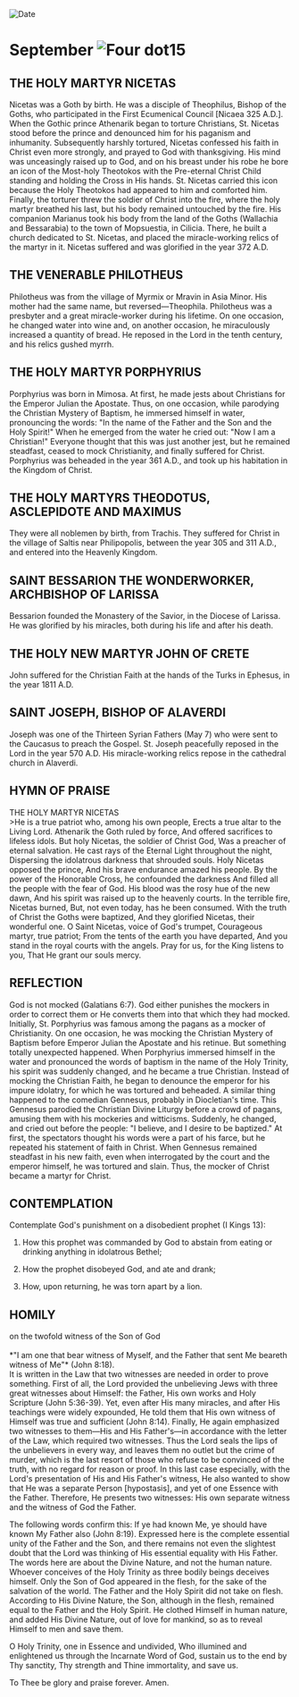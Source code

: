 
<RunningHead />
<Image src="/title-imprint.png" height={68} width={50} alt="Date" className="title-imprint"/>

# <div id="date">September <Image className="four-dot" src="/four-dot.png" height={15} width={15} alt="Four dot" />15</div>

## THE HOLY MARTYR NICETAS

Nicetas was a Goth by birth. He was a disciple of Theophilus, Bishop of the Goths, who participated in the First Ecumenical Council [Nicaea 325 A.D.]. When the Gothic prince Athenarik began to torture Christians, St. Nicetas stood before the prince and denounced him for his paganism and inhumanity. Subsequently harshly tortured, Nicetas confessed his faith in Christ even more strongly, and prayed to God with thanksgiving. His mind was unceasingly raised up to God, and on his breast under his robe he bore an icon of the Most-holy Theotokos with the Pre-eternal Christ Child standing and holding the Cross in His hands. St. Nicetas carried this icon because the Holy Theotokos had appeared to him and comforted him. Finally, the torturer threw the soldier of Christ into the fire, where the holy martyr breathed his last, but his body remained untouched by the fire. His companion Marianus took his body from the land of the Goths (Wallachia and Bessarabia) to the town of Mopsuestia, in Cilicia. There, he built a church dedicated to St. Nicetas, and placed the miracle-working relics of the martyr in it. Nicetas suffered and was glorified in the year 372 A.D.

## THE VENERABLE PHILOTHEUS

Philotheus was from the village of Myrmix or Mravin in Asia Minor. His mother had the same name, but reversed—Theophila. Philotheus was a presbyter and a great miracle-worker during his lifetime. On one occasion, he changed water into wine and, on another occasion, he miraculously increased a quantity of bread. He reposed in the Lord in the tenth century, and his relics gushed myrrh.

## THE HOLY MARTYR PORPHYRIUS

Porphyrius was born in Mimosa. At first, he made jests about Christians for the Emperor Julian the Apostate. Thus, on one occasion, while parodying the Christian Mystery of Baptism, he immersed himself in water, pronouncing the words: "In the name of the Father and the Son and the Holy Spirit!" When he emerged from the water he cried out: "Now I am a Christian!" Everyone thought that this was just another jest, but he remained steadfast, ceased to mock Christianity, and finally suffered for Christ. Porphyrius was beheaded in the year 361 A.D., and took up his habitation in the Kingdom of Christ. 

## THE HOLY MARTYRS THEODOTUS, ASCLEPIDOTE AND MAXIMUS

They were all noblemen by birth, from Trachis. They suffered for Christ in the village of Saltis near Philipopolis, between the year 305 and 311 A.D., and entered into the Heavenly Kingdom.

## SAINT BESSARION THE WONDERWORKER, ARCHBISHOP OF LARISSA

Bessarion founded the Monastery of the Savior, in the Diocese of Larissa. He was glorified by his miracles, both during his life and after his death.

## THE HOLY NEW MARTYR JOHN OF CRETE

John suffered for the Christian Faith at the hands of the Turks in Ephesus, in the year 1811 A.D.

## SAINT JOSEPH, BISHOP OF ALAVERDI

Joseph was one of the Thirteen Syrian Fathers (May 7) who were sent to the Caucasus to preach the Gospel. St. Joseph peacefully reposed in the Lord in the year 570 A.D. His miracle-working relics repose in the cathedral church in Alaverdi.


## HYMN OF PRAISE
<div style={{textAlign:'center', color:'crimson', fontWeight:'bold'}}>
THE HOLY MARTYR NICETAS
</div>
>He is a true patriot who, among his own people,  
Erects a true altar to the Living Lord.  
Athenarik the Goth ruled by force,  
And offered sacrifices to lifeless idols.  
But holy Nicetas, the soldier of Christ God,  
Was a preacher of eternal salvation.  
He cast rays of the Eternal Light throughout the night,  
Dispersing the idolatrous darkness that shrouded souls.  
Holy Nicetas opposed the prince,  
And his brave endurance amazed his people.  
By the power of the Honorable Cross, he confounded the darkness  
And filled all the people with the fear of God.  
His blood was the rosy hue of the new dawn,  
And his spirit was raised up to the heavenly courts.  
In the terrible fire, Nicetas burned,  
But, not even today, has he been consumed.  
With the truth of Christ the Goths were baptized,  
And they glorified Nicetas, their wonderful one.  
O Saint Nicetas, voice of God's trumpet,  
Courageous martyr, true patriot;  
From the tents of the earth you have departed,  
And you stand in the royal courts with the angels.  
Pray for us, for the King listens to you,  
That He grant our souls mercy.  


## REFLECTION

God is not mocked (Galatians 6:7). God either punishes the mockers in order to correct them or He converts them into that which they had mocked. Initially, St. Porphyrius was famous among the pagans as a mocker of Christianity. On one occasion, he was mocking the Christian Mystery of Baptism before Emperor Julian the Apostate and his retinue. But something totally unexpected happened. When Porphyrius immersed himself in the water and pronounced the words of baptism in the name of the Holy Trinity, his spirit was suddenly changed, and he became a true Christian. Instead of mocking the Christian Faith, he began to denounce the emperor for his impure idolatry, for which he was tortured and beheaded. A similar thing happened to the comedian Gennesus, probably in Diocletian's time. This Gennesus parodied the Christian Divine Liturgy before a crowd of pagans, amusing them with his mockeries and witticisms. Suddenly, he changed, and cried out before the people: "I believe, and I desire to be baptized." At first, the spectators thought his words were a part of his farce, but he repeated his statement of faith in Christ. When Gennesus remained steadfast in his new faith, even when interrogated by the court and the emperor himself, he was tortured and slain. Thus, the mocker of Christ became a martyr for Christ.


## CONTEMPLATION

Contemplate God's punishment on a disobedient prophet (I Kings 13):
1. How this prophet was commanded by God to abstain from eating or drinking anything in idolatrous Bethel;

2. How the prophet disobeyed God, and ate and drank;

3. How, upon returning, he was torn apart by a lion.


## HOMILY
<div style={{textAlign:'center', color:'crimson', fontWeight:'bold'}}>
on the twofold witness of the Son of God
</div>
<br />
<div style={{textAlign:'right'}}>
*"I am one that bear witness of Myself, and the Father that sent Me beareth witness of Me"* (John 8:18).
</div>
It is written in the Law that two witnesses are needed in order to prove something. First of all, the Lord provided the unbelieving Jews with three great witnesses about Himself: the Father, His own works and Holy Scripture (John 5:36-39). Yet, even after His many miracles, and after His teachings were widely expounded, He told them that His own witness of Himself was true and sufficient (John 8:14). Finally, He again emphasized two witnesses to them—His and His Father's—in accordance with the letter of the Law, which required two witnesses. Thus the Lord seals the lips of the unbelievers in every way, and leaves them no outlet but the crime of murder, which is the last resort of those who refuse to be convinced of the truth, with no regard for reason or proof. In this last case especially, with the Lord's presentation of His and His Father's witness, He also wanted to show that He was a separate Person [hypostasis], and yet of one Essence with the Father. Therefore, He presents two witnesses: His own separate witness and the witness of God the Father.

The following words confirm this: If ye had known Me, ye should have known My Father also (John 8:19). Expressed here is the complete essential unity of the Father and the Son, and there remains not even the slightest doubt that the Lord was thinking of His essential equality with His Father. The words here are about the Divine Nature, and not the human nature. Whoever conceives of the Holy Trinity as three bodily beings deceives himself. Only the Son of God appeared in the flesh, for the sake of the salvation of the world. The Father and the Holy Spirit did not take on flesh. According to His Divine Nature, the Son, although in the flesh, remained equal to the Father and the Holy Spirit. He clothed Himself in human nature, and added His Divine Nature, out of love for mankind, so as to reveal Himself to men and save them.

O Holy Trinity, one in Essence and undivided, Who illumined and enlightened us through the Incarnate Word of God, sustain us to the end by Thy sanctity, Thy strength and Thine immortality, and save us.

To Thee be glory and praise forever. Amen.

